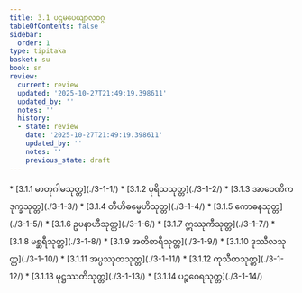 ```yaml
---
title: 3.1 ပဌမပေယျာလဝဂ္ဂ
tableOfContents: false
sidebar:
  order: 1
type: tipitaka
basket: su
book: sn
review:
  current: review
  updated: '2025-10-27T21:49:19.398611'
  updated_by: ''
  notes: ''
  history:
  - state: review
    date: '2025-10-27T21:49:19.398611'
    updated_by: ''
    notes: ''
    previous_state: draft
---
```



<ReviewStatus review={frontmatter.review} showDetails={true} />

<HypothesisAnnotation frontmatter={frontmatter} />

<DynamicBreadcrumb />



<TableOfContents book="sn" section="3.1">
* [3.1.1 မာတုဂါမသုတ္တ](./3-1-1/)
* [3.1.2 ပုရိသသုတ္တ](./3-1-2/)
* [3.1.3 အာဝေဏိကဒုက္ခသုတ္တ](./3-1-3/)
* [3.1.4 တီဟိဓမ္မေဟိသုတ္တ](./3-1-4/)
* [3.1.5 ကောဓနသုတ္တ](./3-1-5/)
* [3.1.6 ဥပနာဟီသုတ္တ](./3-1-6/)
* [3.1.7 ဣဿုကီသုတ္တ](./3-1-7/)
* [3.1.8 မစ္ဆရီသုတ္တ](./3-1-8/)
* [3.1.9 အတိစာရီသုတ္တ](./3-1-9/)
* [3.1.10 ဒုဿီလသုတ္တ](./3-1-10/)
* [3.1.11 အပ္ပဿုတသုတ္တ](./3-1-11/)
* [3.1.12 ကုသီတသုတ္တ](./3-1-12/)
* [3.1.13 မုဋ္ဌဿတိသုတ္တ](./3-1-13/)
* [3.1.14 ပဉ္စဝေရသုတ္တ](./3-1-14/)
</TableOfContents>